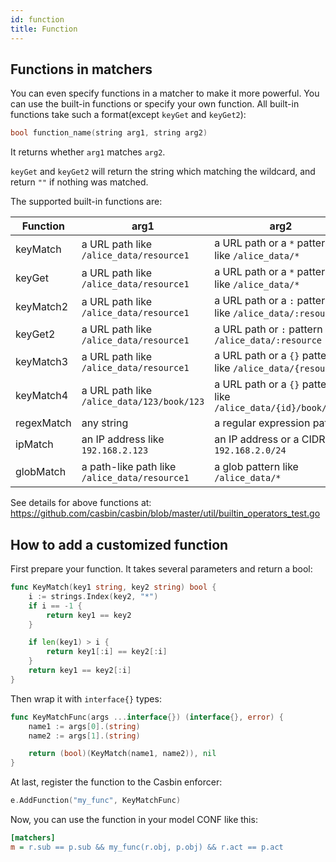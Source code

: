```yaml
---
id: function
title: Function
---
```



## Functions in matchers

You can even specify functions in a matcher to make it more powerful. You can use the built-in functions or specify your own function. All built-in functions take such a format(except ``keyGet`` and ``keyGet2``):

```C
bool function_name(string arg1, string arg2)
```

It returns whether ``arg1`` matches ``arg2``.

``keyGet`` and ``keyGet2`` will return the string which matching the wildcard, and return ``""`` if nothing was matched.

The supported built-in functions are:

Function | arg1 | arg2 | Example
----|------|----|----
keyMatch | a URL path like ``/alice_data/resource1`` | a URL path or a ``*`` pattern like ``/alice_data/*`` | [keymatch_model.conf](https://github.com/casbin/casbin/blob/master/examples/keymatch_model.conf)/[keymatch_policy.csv](https://github.com/casbin/casbin/blob/master/examples/keymatch_policy.csv)
keyGet | a URL path like ``/alice_data/resource1`` | a URL path or a ``*`` pattern like ``/alice_data/*`` | [keyget_model.conf](https://github.com/casbin/casbin/blob/master/examples/keyget_model.conf)/[keymatch_policy.csv](https://github.com/casbin/casbin/blob/master/examples/keymatch_policy.csv)
keyMatch2 | a URL path like ``/alice_data/resource1`` | a URL path or a ``:`` pattern like ``/alice_data/:resource`` | [keymatch2_model.conf](https://github.com/casbin/casbin/blob/master/examples/keymatch2_model.conf)/[keymatch2_policy.csv](https://github.com/casbin/casbin/blob/master/examples/keymatch2_policy.csv)
keyGet2 | a URL path like ``/alice_data/resource1`` | a URL path or ``:`` pattern like ``/alice_data/:resource`` | [keyget2_model.conf](https://github.com/casbin/casbin/blob/master/examples/keyget2_model.conf)/[keymatch2_policy.csv](https://github.com/casbin/casbin/blob/master/examples/keymatch2_policy.csv)
keyMatch3 | a URL path like ``/alice_data/resource1`` | a URL path or a ``{}`` pattern like ``/alice_data/{resource}`` | https://github.com/casbin/casbin/blob/277c1a2b85698272f764d71a94d2595a8d425915/util/builtin_operators_test.go#L171-L196
keyMatch4 | a URL path like ``/alice_data/123/book/123`` | a URL path or a ``{}`` pattern like ``/alice_data/{id}/book/{id}`` | https://github.com/casbin/casbin/blob/277c1a2b85698272f764d71a94d2595a8d425915/util/builtin_operators_test.go#L208-L222
regexMatch | any string | a regular expression pattern | [keymatch_model.conf](https://github.com/casbin/casbin/blob/master/examples/keymatch_model.conf)/[keymatch_policy.csv](https://github.com/casbin/casbin/blob/master/examples/keymatch_policy.csv)
ipMatch | an IP address like ``192.168.2.123`` | an IP address or a CIDR like ``192.168.2.0/24`` | [ipmatch_model.conf](https://github.com/casbin/casbin/blob/master/examples/ipmatch_model.conf)/[ipmatch_policy.csv](https://github.com/casbin/casbin/blob/master/examples/ipmatch_policy.csv)
globMatch | a path-like path like ``/alice_data/resource1`` | a glob pattern like ``/alice_data/*`` | https://github.com/casbin/casbin/blob/277c1a2b85698272f764d71a94d2595a8d425915/util/builtin_operators_test.go#L426-L466

See details for above functions at: https://github.com/casbin/casbin/blob/master/util/builtin_operators_test.go

## How to add a customized function

First prepare your function. It takes several parameters and return a bool:

```go
func KeyMatch(key1 string, key2 string) bool {
	i := strings.Index(key2, "*")
	if i == -1 {
		return key1 == key2
	}

	if len(key1) > i {
		return key1[:i] == key2[:i]
	}
	return key1 == key2[:i]
}
```

Then wrap it with ``interface{}`` types:

```go
func KeyMatchFunc(args ...interface{}) (interface{}, error) {
	name1 := args[0].(string)
	name2 := args[1].(string)

	return (bool)(KeyMatch(name1, name2)), nil
}
```

At last, register the function to the Casbin enforcer:

```go
e.AddFunction("my_func", KeyMatchFunc)
```

Now, you can use the function in your model CONF like this:

```ini
[matchers]
m = r.sub == p.sub && my_func(r.obj, p.obj) && r.act == p.act
```
